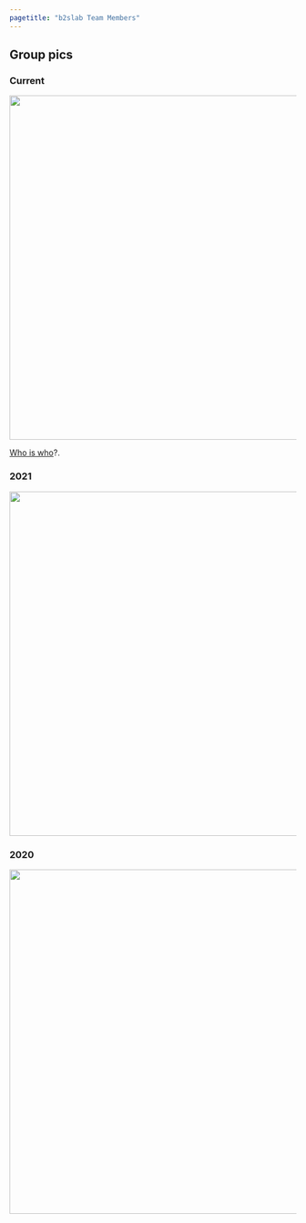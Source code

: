 ```yaml
---
pagetitle: "b2slab Team Members"
---
```


## Group pics

### Current

![](images/b2sgrupcurrent.jpeg){width="605" fig-alt="at 2025"}

[Who is who](https://b2slab.upc.edu/team/)?.

### 2021

![](images/2021_b2sgrup.jpeg){width="605" fig-alt="at 2025"}

### 2020

![](images/2020_b2sgrup.jpeg){width="605" fig-alt="at 2025"}
